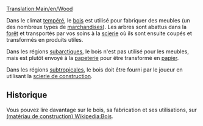 [[Translation:Main/en/Wood]]
{{fr/Cargaison|nom=Bois
|image=Wood.png
|produit=[[Main/fr/Forêt|Forêt]] (climats tempéré et subarctique), [[Main/fr/Scierie de construction|Scierie de construction]] (climat subtropical)
|accepté=[[Main/fr/Scierie|Scierie]] (climat tempéré), [[Main/fr/Papeterie|Papeterie]] (climat subarctique), [[Main/fr/Usine|Usine]] (climat subtropical)
}}

Dans le climat [[Main/en/Climat/Fr#Tempéré|tempéré]], le [[Main/fr/Bois|bois]] est utilisé pour fabriquer des meubles (un des nombreux types de [[Main/fr/Marchandises|marchandises]]). Les arbres sont abattus dans la [[Main/fr/Forêt|forêt]] et transportés par vos soins à la [[Main/fr/Scierie|scierie]] où ils sont ensuite coupés et transformés en produits utiles.

Dans les régions [[Main/en/Climat/Fr#Subarctique|subarctiques]], le bois n'est pas utilisé pour les meubles, mais est plutôt envoyé à la [[Main/fr/Papeterie|papeterie]] pour être transformé en [[Main/fr/Papier|papier]].

Dans les régions [[Main/en/Climat/Fr#Subtropical|subtropicales]], le bois doit être fourni par le joueur en utilisant la [[Main/fr/Scierie de construction|scierie de construction]].

==Historique==
Vous pouvez lire davantage sur le bois, sa fabrication et ses utilisations, sur [http://www.wikipedia.org/wiki/fr:Bois (matériau de construction) Wikipedia:Bois].